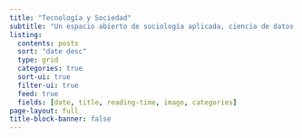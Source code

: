 ```yaml
---
title: "Tecnología y Sociedad"
subtitle: "Un espacio abierto de sociología aplicada, ciencia de datos y práctica profesional."
listing:
  contents: posts
  sort: "date desc"
  type: grid
  categories: true
  sort-ui: true
  filter-ui: true
  feed: true
  fields: [date, title, reading-time, image, categories]
page-layout: full
title-block-banner: false
---
```

